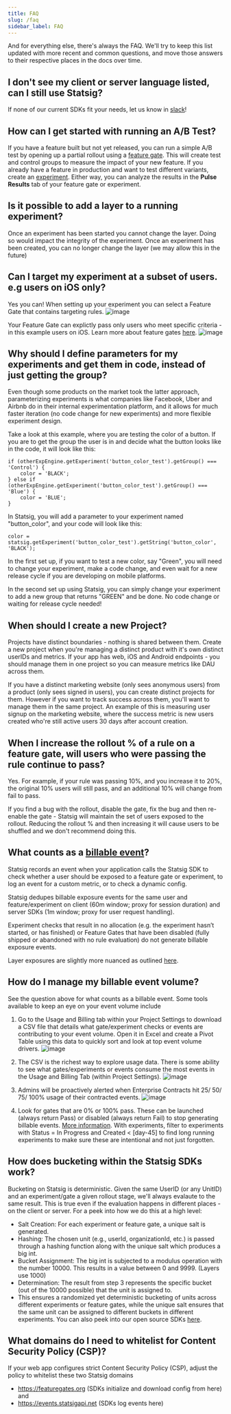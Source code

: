 ```yaml
---
title: FAQ
slug: /faq
sidebar_label: FAQ
---
```


And for everything else, there's always the FAQ. We'll try to keep this list updated with more recent and common questions, and move those answers to their respective places in the docs over time.

## I don't see my client or server language listed, can I still use Statsig?

If none of our current SDKs fit your needs, let us know in [slack](https://statsig.com/slack)!

## How can I get started with running an A/B Test?

If you have a feature built but not yet released, you can run a simple A/B test by opening up a partial rollout using a [feature gate](/guides/first-feature). This will create test and control groups to measure the impact of your new feature. If you already have a feature in production and want to test different variants, create an [experiment](/guides/abn-tests). Either way, you can analyze the results in the **Pulse Results** tab of your feature gate or experiment.

## Is it possible to add a layer to a running experiment?

Once an experiment has been started you cannot change the layer. Doing so would impact the integrity of the experiment. Once an experiment has been created, you can no longer change the layer (we may allow this in the future)

## Can I target my experiment at a subset of users. e.g users on iOS only? 

Yes you can! When setting up your experiment you can select a Feature Gate that contains targeting rules. 
![image](https://user-images.githubusercontent.com/31516123/229173350-a1795b5a-bdef-4c58-afb1-36806dc38f1a.png)

Your Feature Gate can explictly pass only users who meet specific criteria - in this example users on iOS. Learn more about feature gates [here](https://docs.statsig.com/feature-gates/working-with).
![image](https://user-images.githubusercontent.com/31516123/229173998-3099feac-64cc-42fc-a1c3-69c9065d2dd0.png)


## Why should I define parameters for my experiments and get them in code, instead of just getting the group?

Even though some products on the market took the latter approach, parameterizing experiments is what companies like Facebook, Uber and Airbnb do in their internal experimentation platform, and it allows for much faster iteration (no code change for new experiments) and more flexible experiment design.

Take a look at this example, where you are testing the color of a button. If you are to get the group the user is in and decide what the button looks like in the code, it will look like this:

```
if (otherExpEngine.getExperiment('button_color_test').getGroup() === 'Control') {
    color = 'BLACK';
} else if (otherExpEngine.getExperiment('button_color_test').getGroup() === 'Blue') {
    color = 'BLUE';
}
```

In Statsig, you will add a parameter to your experiment named "button_color", and your code will look like this:

```
color = statsig.getExperiment('button_color_test').getString('button_color', 'BLACK');
```

In the first set up, if you want to test a new color, say "Green", you will need to change your experiment, make a code change, and even wait for a new release cycle if you are developing on mobile platforms.

In the second set up using Statsig, you can simply change your experiment to add a new group that returns "GREEN" and be done. No code change or waiting for release cycle needed!

## When should I create a new Project?

Projects have distinct boundaries - nothing is shared between them. Create a new project when you're managing a distinct product with it's own distinct userIDs and metrics. If your app has web, iOS and Android endpoints - you should manage them in one project so you can measure metrics like DAU across them.

If you have a distinct marketing website (only sees anonymous users) from a product (only sees signed in users), you can create distinct projects for them. However if you want to track success across them, you'll want to manage them in the same project. An example of this is measuring user signup on the marketing website, where the success metric is new users created who're still active users 30 days after account creation.

## When I increase the rollout % of a rule on a feature gate, will users who were passing the rule continue to pass?

Yes. For example, if your rule was passing 10%, and you increase it to 20%, the original 10% users will still pass, and an additional 10% will change from fail to pass.

If you find a bug with the rollout, disable the gate, fix the bug and then re-enable the gate - Statsig will maintain the set of users exposed to the rollout. Reducing the rollout % and then increasing it will cause users to be shuffled and we don't recommend doing this. 


## What counts as a [billable event](https://statsig.com/pricing#faq)? 
Statsig records an event when your application calls the Statsig SDK to check whether a user should be exposed to a feature gate or experiment, to log an event for a custom metric, or to check a dynamic config.

Statsig dedupes billable exposure events for the same user and feature/experiment on client (60m window; proxy for session duration) and server SDKs (1m window; proxy for user request handling).

Experiment checks that result in no allocation (e.g. the experiment hasn’t started, or has finished) or Feature Gates that have been disabled (fully shipped or abandoned with no rule evaluation) do not generate billable exposure events.

Layer exposures are slightly more nuanced as outlined [here](/layers#a-note-on-exposures).

## How do I manage my billable event volume?  
See the question above for what counts as a billable event. Some tools available to keep an eye on your event volume include
1. Go to the Usage and Billing tab within your Project Settings to download a CSV file that details what gate/experiment checks or events are contributing to your event volume. Open it in Excel and create a Pivot Table using this data to quickly sort and look at top event volume drivers.
![image](https://user-images.githubusercontent.com/31516123/218547079-ba33751c-43f0-4ff7-8733-501711596333.png)


2. The CSV is the richest way to explore usage data. There is some ability to see what gates/experiments or events consume the most events in the Usage and Billing Tab (within Project Settings). 
![image](https://user-images.githubusercontent.com/31516123/218545373-ac447ba7-1afd-4a0b-99f8-6698c8b2c045.png)


3. Admins will be proactively alerted when Enterprise Contracts hit 25/ 50/ 75/ 100% usage of their contracted events.
![image](https://user-images.githubusercontent.com/31516123/218544792-0c027d19-6c1f-400a-9b8d-2041ad04985e.png)

4. Look for gates that are 0% or 100% pass. These can be launched (always return Pass) or disabled (always return Fail) to stop generating billable events. [More information](https://statsig.com/updates#2/2/2023). With experiments, filter to experiments with Status = In Progress and Created < [day-45] to find long running experiments to make sure these are intentional and not just forgotten.

## How does bucketing within the Statsig SDKs work?
Bucketing on Statsig is deterministic. Given the same UserID (or any UnitID) and an experiment/gate a given rollout stage, we'll always evalaute to the same result. This is true even if the evaluation happens in different places - on the client or server. For a peek into how we do this at a high level:
- Salt Creation: For each experiment or feature gate, a unique salt is generated.
- Hashing: The chosen unit (e.g., userId, organizationId, etc.) is passed through a hashing function along with the unique salt which produces a big int.
- Bucket Assignment: The big int is subjected to a modulus operation with the number 10000. This results in a value between 0 and 9999. (Layers use 1000)
- Determination: The result from step 3 represents the specific bucket (out of the 10000 possible) that the unit is assigned to.
- This ensures a randomized yet deterministic bucketing of units across different experiments or feature gates, while the unique salt ensures that the same unit can be assigned to different buckets in different experiments.
You can also peek into our open source SDKs [here](https://github.com/statsig-io/node-js-server-sdk/blob/main/src/Evaluator.ts).


## What domains do I need to whitelist for Content Security Policy (CSP)?  
If your web app configures strict Content Security Policy (CSP), adjust the policy to whitelist these two Statsig domains 
- https://featuregates.org (SDKs initialize and download config from here) and
- https://events.statsigapi.net (SDKs log events here) 
